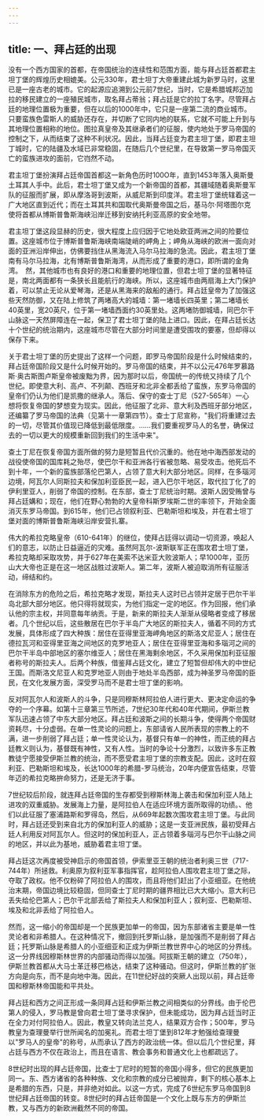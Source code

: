 ```yaml
---
---
---
```

title: 一、拜占廷的出现
---



没有一个西方国家的首都，在帝国统治的连续性和范围方面，能与拜占廷首都君主坦丁堡的辉煌历史相媲美。公元330年，君士坦丁大帝重建此城为新罗马时，这里已是一座古老的城市。它的起源应追溯到公元前7世纪，当时，它是希腊城邦迈加拉的移民建立的一座殖民城市，取名拜占蒂翁；拜占廷是它的拉丁名字。尽管拜占廷的地理位置极为重要，但在以后的1000年中，它只是一座第二流的商业城市。只要蛮族色雷斯人的威胁还存在，并切断了它同内地的联系，它就不可能上升到与其地理位置相称的地位。图拉真皇帝及其继承者们的征服，使内地处于罗马帝国的控制之下，从而结束了这种不利状况。因此，当拜占廷变为君主坦丁堡，即君主坦丁城时，它的陆疆及水域已非常稳固，在随后几个世纪里，在导致第一罗马帝国灭亡的蛮族进攻的面前，它岿然不动。

君主坦丁堡扮演拜占廷帝国首都这一新角色历时100O年，直到1453年落入奥斯曼土耳其人手中。此后，君士坦丁堡又成为一个新帝国的首都，其疆域随着奥斯曼军队的征服而扩展，即从摩洛哥到波斯，从威尼斯到印度洋。君主坦丁堡统辖着这一广大地区直到近代；而在土耳其共和国取代奥斯曼帝国之后，基马尔·阿塔图尔克使将首都从博斯普鲁斯海峡沿岸迁移到安纳托利亚高原的安全地带。

君主坦丁堡这段显赫的历史，很大程度上应归因于它地处欧亚两洲之间的险要位置。这座城市位于博斯普鲁斯海峡南端陡峭的岬角上；岬角从海峡的欧洲一面向对面的亚洲沿岸伸出，仿佛要挡住从黑海流入马尔马拉海的急流。因此，君主坦丁堡南有马尔马拉海，北有博斯普鲁斯海湾，从而形成了重要的港口，即所谓的金角湾。　然，其他城市也有良好的港口和重要的地理位置，但君士坦丁堡的显著特征是，南北两面都有一条狭长且能航行的海峡。所以，这座城市由两扇海上大门保护着，可以禁止无论从爱琴海，还是从黑海来的敌船的通行。拜占廷皇帝为了加强这些天然防御，又在陆上修筑了两堵高大的城墙：第一堵墙长四英里；第二堵墙长40英里，宽20英尺，位于第一堵墙西面约30英里处。这两堵防御城墙，同巴尔干山脉这一天然屏障连在一起，保卫了君士坦丁堡的陆上进口。因此，在拜占廷长达十个世纪的统治期内，这座城市尽管在大部分时间里是遭受围攻的要塞，但却得以保存下来。

关于君士坦丁堡的历史提出了这样一个问题，即罗马帝国阶段是什么时候结束的，拜占廷帝国阶段又是什么时候开始的。罗马帝国的结束，并不以公元476年罗慕路斯·奥古斯图卢斯皇帝被废黜为界，因为那时以后，帝国统一的传统又持续了几个世纪。即使意大利、高卢、不列颠、西班牙和北非全都丢给了蛮族，东罗马帝国的皇帝们仍认为他们是凯撒的继承人。落后、保守的查士丁尼（527-565年）一心想将恢复帝国的梦想变为现实。因此，他征服了北非、意大利及西班牙部分地区，还编纂了罗马帝国的法典（见第十一章第四节）。查士丁尼宣称，"我们将重建过去的一切，尽管其价值现已降低到最低限度。……我们要重视罗马人的名誉，确保过去的一切以更大的规模重新回到我们的生活中来"。

查土丁尼在恢复帝国方面所做的努力是短暂且代价沉重的。他在地中海西部发动的战役使帝国的国库耗之殆尽，使巴尔干和亚洲各行省被忽略、易受攻击。他死后不到十年，一个新的蛮族部落伦巴第人，占领了意大利大部分地区。同样，在多瑙河边境，阿瓦尔人同斯拉夫和保加利亚臣民一起，进入巴尔干地区，取代拉丁化了的伊利里亚人，削弱了帝国的控制。在东部，查士丁尼统治时期。波斯人因受贿曾与拜占廷媾和；现在，他们在野心勃勃的大皇帝科斯罗埃斯二世的率领下，开始全面消灭东罗马帝国。到615年，他们已占领叙利亚、巴勒斯坦和埃及，并在君士坦丁堡对面的博斯普鲁斯海峡沿岸安营扎寨。

伟大的希拉克略皇帝（610-641年）的继位，使拜占廷得以调动一切资源，唤起人们的意志，以防止日益逼近的灾难。虽然阿瓦尔-波斯联军正在围攻君士坦丁堡，希拉克略却采取攻势，并于627年在美索不达米亚大败波斯人；早1000年，亚历山大大帝也正是在这一地区战胜过波斯人。第二年，波斯人被迫取消所有征服活动，缔结和约。

在消除东方的危险之后，希拉克略才发现，斯拉夫人这时已占领并定居于巴尔干半岛北部大部分地区。他只得将就现实，为他们指定一定的地区。作为回报，他们承认他的宗主权，并同意每年纳贡。于是，新来的斯拉夫人渐渐从侵略者变成了移居者。几个世纪以后，这些散居在巴尔于半岛广大地区的斯拉夫人，循着不同的方式发展，具体形成了四大种族：居住在亚得里亚海岬角地区的斯洛文尼亚人；居住在德拉瓦河和亚得里亚海之间地区的克罗地亚人；居住在亚得里亚海和多瑙河之间的巴尔干半岛中部地区的塞尔维亚人；居住在黑海剩余地区，不久采用保加利亚征服者称号的斯拉夫人。后两个种族，借鉴拜占廷文化，建立了短暂但却伟大的中世纪王国。而斯洛文尼亚人和克罗地亚人则由于地处半岛西部，成为神圣罗马帝国的臣民，在文化发展方面，深受罗马而不是君士坦丁堡的影响。

反对阿瓦尔人和波斯人的斗争，只是同穆斯林阿拉伯人进行更大、更决定命运的争夺的一个序幕。如第十三章第三节所述，7世纪30年代和40年代期间，伊斯兰教军队迅速占领了中东大部分地区。拜占廷和波斯之间的长期斗争，使得两个帝国财资耗尽，十分虚弱。在单一性灵论的问题上，东部请省人民所表现的宗教上的不满，进一步削弱了拜占廷；单一性灵论认为，基督只有单一的神性，而正统的拜占廷教义则认为，基督既有神性，又有人性。当时的争论十分激烈，以致许多东正教教徒宁愿接受伊斯兰教的统治，而不愿受君主坦丁堡的宗教支配。因此，这时在叙利亚、巴勒斯坦和埃及，长达1000年的希腊-罗马统治，20年内便宣告结束，尽管年迈的希拉克略拚命努力，还是无济于事。

7世纪较后阶段，就连拜占廷帝国的生存都受到穆斯林海上袭击和保加利亚人陆上进攻的双重威胁。发展海上力量，是阿拉伯人在适应环境方面所取得的功绩。、他们以此征服了塞浦路斯和罗得岛，然后，从669年起数次围攻君主坦丁堡。与此同时，拜占廷还受到来自北方的保加利亚人的威胁；这是一支亚洲民族，最初受拜占廷人利用反对阿瓦尔人。但这时的保加利亚人，正占领着多瑙河与巴尔干山脉之间的地区，并以此为基地，威胁着君主坦丁堡。

拜占廷这次再度被受神启示的帝国首领，伊索里亚王朝的统治者利奥三世（717-744年）所拯救。利奥原为叙利亚军事指挥官，趁阿拉伯人围攻君主坦丁堡之际，夺取了政权。他不仅粉碎了阿拉伯人的围攻，而且将他们赶出了小亚细亚。在他统治末期，帝国边境比较稳固，但同查士丁尼时期的疆界相比已大大缩小。意大利已丢失给伦巴第人；巴尔干北部丢给了斯拉夫人和保加利亚人；叙利亚、巴勒斯坦、埃及和北非丢给了阿拉伯人。

然而，这一缩小的帝国却是一个民族更加单一的帝国，因为东部诸省主要是单一性灵论者和非希腊人。在这种情况下，撤回到托罗斯山脉，是加强而不是削弱了拜占廷；托罗斯山脉是希腊人的小亚细亚和正成为伊斯兰教世界中心的地区的分界线。这一分界线因穆斯林世界的内部骚动而得以加强。阿拔斯王朝的建立（750年），伊斯兰教首都从大马士革迁移巴格达，结束了这种骚动。但这时，伊斯兰教的扩张方向是向东，而不是向地中海。因此，在11世纪好战的突厥人出现以前，拜占廷帝国和穆斯林帝国能和平共处。

拜占廷和西方之间正形成一条同拜占廷和伊斯兰教之间相类似的分界线。由于伦巴第人的侵入，罗马教是曾向君士坦丁堡寻求保护，但未能成功，因为拜占廷当时正在全力对付阿拉伯人。因此，教皇又转向法兰克人，结果双方合作；500年，罗马教皇为查理曼举行世所闻名的加冕礼。而君士坦丁堡到812年才勉强给查理曼以"罗马人的皇帝"的称号，从而承认了西方的政治统一体。但以后几个世纪里，拜占廷与西方不仅在政治上，而且在语言、教会事务和普通文化上也都疏远了。

8世纪时出现的拜占廷帝国，比查士丁尼时的短暂的帝国小得多，但它的民族更加同一。东、西方诸省的各种种族、文化和宗教的成分已被抛弃，剩下的核心基本上是希腊的东西，只是，并非绝对如此。以这一方式，完成了6世纪东罗马帝国到8世纪拜占廷帝国的转变。8世纪时的拜占廷帝国是一个文化上既与东方的伊斯兰教，又与西方的新欧洲截然不同的帝国。